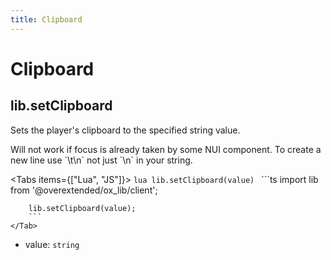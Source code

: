 ```yaml
---
title: Clipboard
---
```



# Clipboard

## lib.setClipboard

Sets the player's clipboard to the specified string value.

<Callout>
    Will not work if focus is already taken by some NUI component.
</Callout>

<Callout>
    To create a new line use `\t\n` not just `\n` in your string.
</Callout>

<Tabs items={["Lua", "JS"]}>
    <Tab>
        ```lua
        lib.setClipboard(value)
        ```
    </Tab>
    <Tab>
        ```ts
        import lib from '@overextended/ox_lib/client';

        lib.setClipboard(value);
        ```
    </Tab>
</Tabs>

- value: `string`
